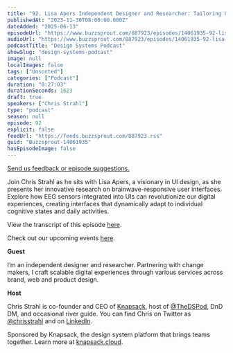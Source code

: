 ```yaml
---
title: "92. Lisa Apers Independent Designer and Researcher: Tailoring UIs with brainwaves for personalized user experiences"
publishedAt: "2023-11-30T08:00:00.000Z"
dateAdded: "2025-06-13"
episodeUrl: "https://www.buzzsprout.com/887923/episodes/14061935-92-lisa-apers-independent-designer-and-researcher-tailoring-uis-with-brainwaves-for-personalized-user-experiences.mp3"
audioUrl: "https://www.buzzsprout.com/887923/episodes/14061935-92-lisa-apers-independent-designer-and-researcher-tailoring-uis-with-brainwaves-for-personalized-user-experiences.mp3"
podcastTitle: "Design Systems Podcast"
showSlug: "design-systems-podcast"
image: null
localImages: false
tags: ["Unsorted"]
categories: ["Podcast"]
duration: "0:27:03"
durationSeconds: 1623
draft: true
speakers: ["Chris Strahl"]
type: "podcast"
season: null
episode: 92
explicit: false
feedUrl: "https://feeds.buzzsprout.com/887923.rss"
guid: "Buzzsprout-14061935"
hasEpisodeImage: false
---
```

[Send us feedback or episode suggestions.](https://www.buzzsprout.com/twilio/text_messages/887923/open_sms)

Join Chris Strahl as he sits with Lisa Apers, a visionary in UI design, as she presents her innovative research on brainwave-responsive user interfaces. Explore how EEG sensors integrated into UIs can revolutionize our digital experiences, creating interfaces that dynamically adapt to individual cognitive states and daily activities. 

View the transcript of this episode [here](https://docs.google.com/document/d/1Hcoap1WT9pUjA4O7fhsqTW7fduKRhdt9/edit).  

Check out our upcoming events [here](https://www.knapsack.cloud/events).  

**Guest**

I’m an independent designer and researcher. Partnering with change makers, I craft scalable digital experiences through various services across brand, web and product design.

**Host**

Chris Strahl is co-founder and CEO of [Knapsack](https://www.knapsack.cloud/), host of [@TheDSPod](https://twitter.com/thedspod), DnD DM, and occasional river guide. You can find Chris on Twitter as [@chrisstrahl](https://twitter.com/chrisstrahl) and on [LinkedIn](https://www.linkedin.com/in/chrisstrahl/).

Sponsored by Knapsack, the design system platform that brings teams together. Learn more at [knapsack.cloud](https://www.knapsack.cloud/?utm_source=podcast).

